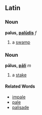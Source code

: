 ==Latin==
===Noun===
'''palus, [[Wiktionary Appendix:Latin third declension|palūdis]]''' ''f''

#a [[swamp]]
===Noun===
'''pālus, [[Wiktionary Appendix:Latin second declension|pāli]]''' ''m''

#a [[stake]]
====Related Words====
*[[impale]]
*[[pale]]
*[[palisade]]